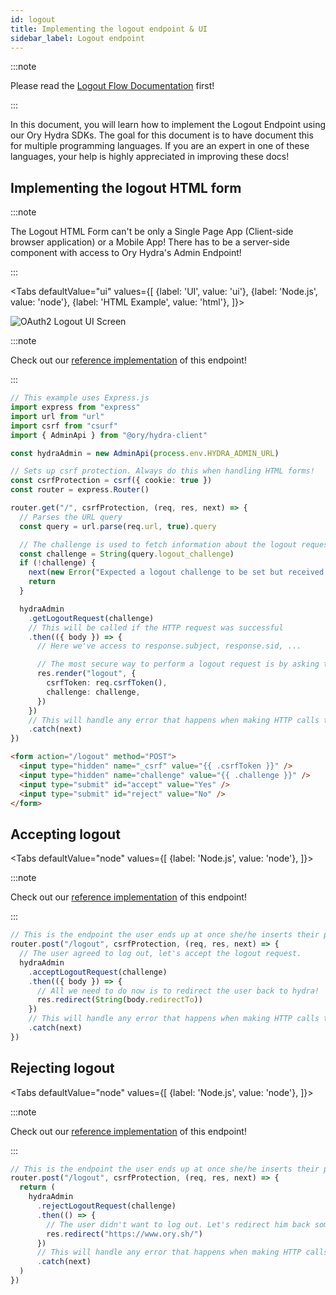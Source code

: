 ```yaml
---
id: logout
title: Implementing the logout endpoint & UI
sidebar_label: Logout endpoint
---
```



:::note

Please read the [Logout Flow Documentation](../concepts/logout) first!

:::

In this document, you will learn how to implement the Logout Endpoint using our Ory Hydra SDKs. The goal for this document is to
have document this for multiple programming languages. If you are an expert in one of these languages, your help is highly
appreciated in improving these docs!

## Implementing the logout HTML form

:::note

The Logout HTML Form can't be only a Single Page App (Client-side browser application) or a Mobile App! There has to be a
server-side component with access to Ory Hydra's Admin Endpoint!

:::

<Tabs
  defaultValue="ui"
  values={[
    {label: 'UI', value: 'ui'},
    {label: 'Node.js', value: 'node'},
    {label: 'HTML Example', value: 'html'},
  ]}>
<TabItem value="ui">

![OAuth2 Logout UI Screen](../_static/logout-endpoint.png)

</TabItem>
<TabItem value="node">

:::note

Check out our [reference implementation](https://github.com/ory/hydra-login-consent-node) of this endpoint!

:::

```typescript title="routes/logout.ts"
// This example uses Express.js
import express from "express"
import url from "url"
import csrf from "csurf"
import { AdminApi } from "@ory/hydra-client"

const hydraAdmin = new AdminApi(process.env.HYDRA_ADMIN_URL)

// Sets up csrf protection. Always do this when handling HTML forms!
const csrfProtection = csrf({ cookie: true })
const router = express.Router()

router.get("/", csrfProtection, (req, res, next) => {
  // Parses the URL query
  const query = url.parse(req.url, true).query

  // The challenge is used to fetch information about the logout request from Ory Hydra.
  const challenge = String(query.logout_challenge)
  if (!challenge) {
    next(new Error("Expected a logout challenge to be set but received none."))
    return
  }

  hydraAdmin
    .getLogoutRequest(challenge)
    // This will be called if the HTTP request was successful
    .then(({ body }) => {
      // Here we've access to response.subject, response.sid, ...

      // The most secure way to perform a logout request is by asking the user if he/she really want to log out.
      res.render("logout", {
        csrfToken: req.csrfToken(),
        challenge: challenge,
      })
    })
    // This will handle any error that happens when making HTTP calls to hydra
    .catch(next)
})
```

</TabItem>
<TabItem value="html">

```html
<form action="/logout" method="POST">
  <input type="hidden" name="_csrf" value="{{ .csrfToken }}" />
  <input type="hidden" name="challenge" value="{{ .challenge }}" />
  <input type="submit" id="accept" value="Yes" />
  <input type="submit" id="reject" value="No" />
</form>
```

</TabItem>
</Tabs>

## Accepting logout

<Tabs
  defaultValue="node"
  values={[
    {label: 'Node.js', value: 'node'},
  ]}>
<TabItem value="node">

:::note

Check out our [reference implementation](https://github.com/ory/hydra-login-consent-node) of this endpoint!

:::

```typescript title="routes/logout.ts"
// This is the endpoint the user ends up at once she/he inserts their password and username and hits "Log in".
router.post("/logout", csrfProtection, (req, res, next) => {
  // The user agreed to log out, let's accept the logout request.
  hydraAdmin
    .acceptLogoutRequest(challenge)
    .then(({ body }) => {
      // All we need to do now is to redirect the user back to hydra!
      res.redirect(String(body.redirectTo))
    })
    // This will handle any error that happens when making HTTP calls to hydra
    .catch(next)
})
```

</TabItem>
</Tabs>

## Rejecting logout

<Tabs
  defaultValue="node"
  values={[
    {label: 'Node.js', value: 'node'},
  ]}>
<TabItem value="node">

:::note

Check out our [reference implementation](https://github.com/ory/hydra-login-consent-node) of this endpoint!

:::

```typescript title="routes/logout.ts"
// This is the endpoint the user ends up at once she/he inserts their password and username and hits "Log in".
router.post("/logout", csrfProtection, (req, res, next) => {
  return (
    hydraAdmin
      .rejectLogoutRequest(challenge)
      .then(() => {
        // The user didn't want to log out. Let's redirect him back somewhere or do something else.
        res.redirect("https://www.ory.sh/")
      })
      // This will handle any error that happens when making HTTP calls to hydra
      .catch(next)
  )
})
```

</TabItem>
</Tabs>
